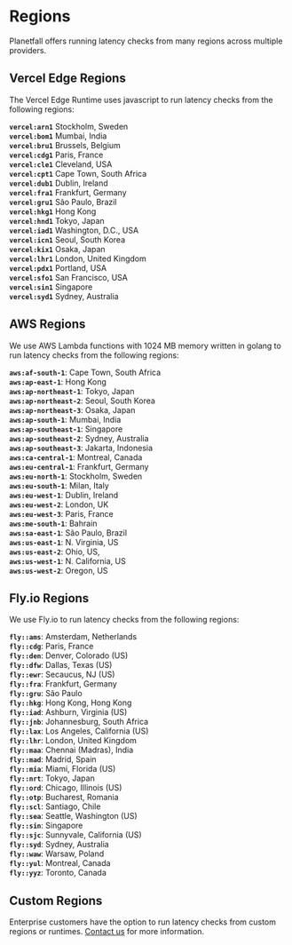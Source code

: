 
# Regions


Planetfall offers running latency checks from many regions across multiple providers. 


## Vercel Edge Regions

The Vercel Edge Runtime uses javascript to run latency checks from the following regions:

 **`vercel:arn1`**  Stockholm, Sweden  
 **`vercel:bom1`**  Mumbai, India          
 **`vercel:bru1`**  Brussels, Belgium      
 **`vercel:cdg1`**  Paris, France          
 **`vercel:cle1`**  Cleveland, USA         
 **`vercel:cpt1`**  Cape Town, South Africa    
 **`vercel:dub1`**  Dublin, Ireland        
 **`vercel:fra1`**  Frankfurt, Germany     
 **`vercel:gru1`**  São Paulo, Brazil      
 **`vercel:hkg1`**  Hong Kong              
 **`vercel:hnd1`**  Tokyo, Japan           
 **`vercel:iad1`**  Washington, D.C., USA  
 **`vercel:icn1`**  Seoul, South Korea     
 **`vercel:kix1`**  Osaka, Japan           
 **`vercel:lhr1`**  London, United Kingdom     
 **`vercel:pdx1`**  Portland, USA          
 **`vercel:sfo1`**  San Francisco, USA     
 **`vercel:sin1`**  Singapore              
 **`vercel:syd1`**  Sydney, Australia      


## AWS Regions

We use AWS Lambda functions with 1024 MB memory written in golang to run latency checks from the following regions:

**`aws:af-south-1`**:        Cape Town, South Africa    
**`aws:ap-east-1`**:         Hong Kong    
**`aws:ap-northeast-1`**:        Tokyo, Japan    
**`aws:ap-northeast-2`**:        Seoul, South Korea  
**`aws:ap-northeast-3`**:        Osaka, Japan    
**`aws:ap-south-1`**:        Mumbai, India   
**`aws:ap-southeast-1`**:        Singapore   
**`aws:ap-southeast-2`**:        Sydney, Australia   
**`aws:ap-southeast-3`**:        Jakarta, Indonesia  
**`aws:ca-central-1`**:          Montreal, Canada  
**`aws:eu-central-1`**:          Frankfurt, Germany    
**`aws:eu-north-1`**:        Stockholm, Sweden   
**`aws:eu-south-1`**:        Milan, Italy    
**`aws:eu-west-1`**:         Dublin, Ireland  
**`aws:eu-west-2`**:         London, UK   
**`aws:eu-west-3`**:         Paris, France    
**`aws:me-south-1`**:        Bahrain    
**`aws:sa-east-1`**:         São Paulo, Brazil    
**`aws:us-east-1`**:         N. Virginia, US  
**`aws:us-east-2`**:         Ohio, US,    
**`aws:us-west-1`**:         N. California, US    
**`aws:us-west-2`**:         Oregon, US   

## Fly.io Regions

We use Fly.io to run latency checks from the following regions:


**`fly::ams`**: Amsterdam, Netherlands  
**`fly::cdg`**: Paris, France   
**`fly::den`**: Denver, Colorado (US)   
**`fly::dfw`**: Dallas, Texas (US)  
**`fly::ewr`**: Secaucus, NJ (US)   
**`fly::fra`**: Frankfurt, Germany  
**`fly::gru`**: São Paulo   
**`fly::hkg`**: Hong Kong, Hong Kong    
**`fly::iad`**: Ashburn, Virginia (US)  
**`fly::jnb`**: Johannesburg, South Africa  
**`fly::lax`**: Los Angeles, California (US)    
**`fly::lhr`**: London, United Kingdom  
**`fly::maa`**: Chennai (Madras), India     
**`fly::mad`**: Madrid, Spain   
**`fly::mia`**: Miami, Florida (US)     
**`fly::nrt`**: Tokyo, Japan    
**`fly::ord`**: Chicago, Illinois (US)  
**`fly::otp`**: Bucharest, Romania  
**`fly::scl`**: Santiago, Chile     
**`fly::sea`**: Seattle, Washington (US)    
**`fly::sin`**: Singapore   
**`fly::sjc`**: Sunnyvale, California (US)  
**`fly::syd`**: Sydney, Australia   
**`fly::waw`**: Warsaw, Poland  
**`fly::yul`**: Montreal, Canada    
**`fly::yyz`**: Toronto, Canada 


## Custom Regions

Enterprise customers have the option to run latency checks from custom regions or runtimes. [Contact us](mailto:support@planetfall.io) for more information.